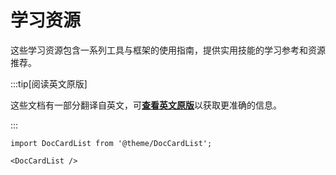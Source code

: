# 学习资源

这些学习资源包含一系列工具与框架的使用指南，提供实用技能的学习参考和资源推荐。

:::tip[阅读英文原版]

这些文档有一部分翻译自英文，可[**查看英文原版**](/en/learning_resources/)以获取更准确的信息。

:::

```mdx-code-block
import DocCardList from '@theme/DocCardList';

<DocCardList />
```
